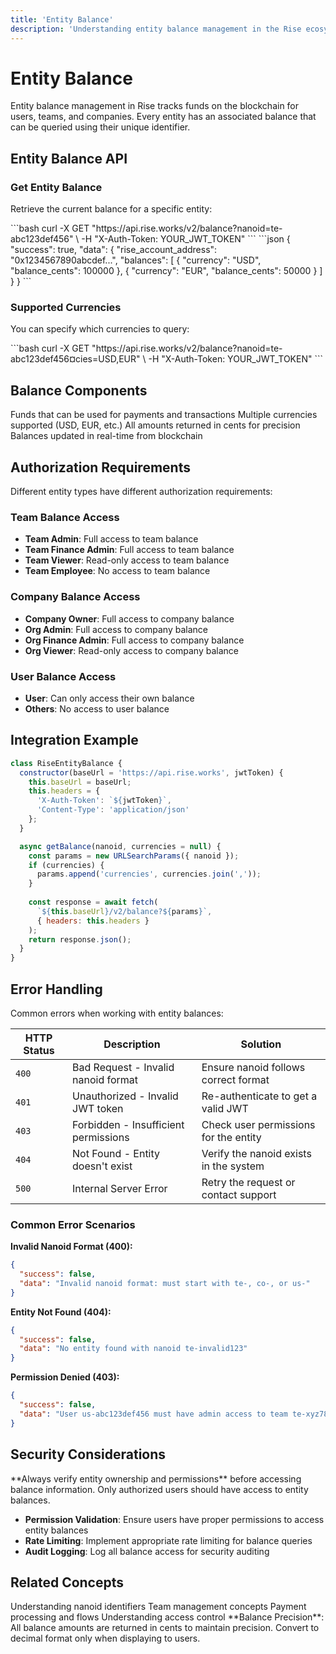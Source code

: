 ```yaml
---
title: 'Entity Balance'
description: 'Understanding entity balance management in the Rise ecosystem'
---
```


# Entity Balance

Entity balance management in Rise tracks funds on the blockchain for users, teams, and companies. Every entity has an associated balance that can be queried using their unique identifier.

## Entity Balance API

### Get Entity Balance

Retrieve the current balance for a specific entity:

<RequestExample>
```bash
curl -X GET "https://api.rise.works/v2/balance?nanoid=te-abc123def456" \
  -H "X-Auth-Token: YOUR_JWT_TOKEN"
```
</RequestExample>

<ResponseExample>
```json
{
  "success": true,
  "data": {
    "rise_account_address": "0x1234567890abcdef...",
    "balances": [
      {
        "currency": "USD",
        "balance_cents": 100000
      },
      {
        "currency": "EUR",
        "balance_cents": 50000
      }
    ]
  }
}
```
</ResponseExample>

### Supported Currencies

You can specify which currencies to query:

<RequestExample>
```bash
curl -X GET "https://api.rise.works/v2/balance?nanoid=te-abc123def456&currencies=USD,EUR" \
  -H "X-Auth-Token: YOUR_JWT_TOKEN"
```
</RequestExample>

## Balance Components

<CardGroup cols={2}>
  <Card title="Available Balance">
    Funds that can be used for payments and transactions
  </Card>
  <Card title="Currency Support">
    Multiple currencies supported (USD, EUR, etc.)
  </Card>
  <Card title="Precision">
    All amounts returned in cents for precision
  </Card>
  <Card title="Real-time">
    Balances updated in real-time from blockchain
  </Card>
</CardGroup>

## Authorization Requirements

Different entity types have different authorization requirements:

### Team Balance Access
- **Team Admin**: Full access to team balance
- **Team Finance Admin**: Full access to team balance  
- **Team Viewer**: Read-only access to team balance
- **Team Employee**: No access to team balance

### Company Balance Access
- **Company Owner**: Full access to company balance
- **Org Admin**: Full access to company balance
- **Org Finance Admin**: Full access to company balance
- **Org Viewer**: Read-only access to company balance

### User Balance Access
- **User**: Can only access their own balance
- **Others**: No access to user balance

## Integration Example

```javascript
class RiseEntityBalance {
  constructor(baseUrl = 'https://api.rise.works', jwtToken) {
    this.baseUrl = baseUrl;
    this.headers = {
      'X-Auth-Token': `${jwtToken}`,
      'Content-Type': 'application/json'
    };
  }

  async getBalance(nanoid, currencies = null) {
    const params = new URLSearchParams({ nanoid });
    if (currencies) {
      params.append('currencies', currencies.join(','));
    }
    
    const response = await fetch(
      `${this.baseUrl}/v2/balance?${params}`,
      { headers: this.headers }
    );
    return response.json();
  }
}
```

## Error Handling

Common errors when working with entity balances:

| HTTP Status | Description | Solution |
|-------------|-------------|----------|
| `400` | Bad Request - Invalid nanoid format | Ensure nanoid follows correct format |
| `401` | Unauthorized - Invalid JWT token | Re-authenticate to get a valid JWT |
| `403` | Forbidden - Insufficient permissions | Check user permissions for the entity |
| `404` | Not Found - Entity doesn't exist | Verify the nanoid exists in the system |
| `500` | Internal Server Error | Retry the request or contact support |

### Common Error Scenarios

**Invalid Nanoid Format (400):**
```json
{
  "success": false,
  "data": "Invalid nanoid format: must start with te-, co-, or us-"
}
```

**Entity Not Found (404):**
```json
{
  "success": false,
  "data": "No entity found with nanoid te-invalid123"
}
```

**Permission Denied (403):**
```json
{
  "success": false,
  "data": "User us-abc123def456 must have admin access to team te-xyz789abc123. Current role: team_employee"
}
```

## Security Considerations

<Warning>
  **Always verify entity ownership and permissions** before accessing balance information. Only authorized users should have access to entity balances.
</Warning>

- **Permission Validation**: Ensure users have proper permissions to access entity balances
- **Rate Limiting**: Implement appropriate rate limiting for balance queries
- **Audit Logging**: Log all balance access for security auditing

## Related Concepts

<CardGroup cols={2}>
  <Card title="Entity Nanoid" icon="hash" href="/concepts/entity-nanoid">
    Understanding nanoid identifiers
  </Card>
  <Card title="Teams" icon="users" href="/concepts/teams">
    Team management concepts
  </Card>
  <Card title="Payments" icon="credit-card" href="/concepts/payments">
    Payment processing and flows
  </Card>
  <Card title="Permissions" icon="lock" href="/concepts/permissions">
    Understanding access control
  </Card>
</CardGroup>

<Note>
  **Balance Precision**: All balance amounts are returned in cents to maintain precision. Convert to decimal format only when displaying to users.
</Note> 